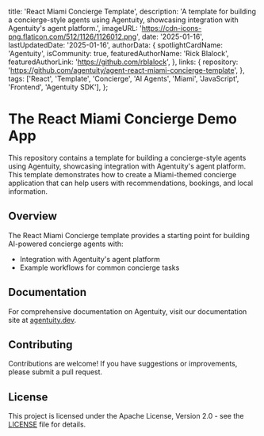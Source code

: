   title: 'React Miami Concierge Template',
  description: 'A template for building a concierge-style agents using Agentuity, showcasing integration with Agentuity\'s agent platform.',
  imageURL: 'https://cdn-icons-png.flaticon.com/512/1126/1126012.png',
  date: '2025-01-16',
  lastUpdatedDate: '2025-01-16',
  authorData: {
    spotlightCardName: 'Agentuity',
    isCommunity: true,
    featuredAuthorName: 'Rick Blalock',
    featuredAuthorLink: 'https://github.com/rblalock',
  },
  links: {
    repository: 'https://github.com/agentuity/agent-react-miami-concierge-template',
  },
  tags: ['React', 'Template', 'Concierge', 'AI Agents', 'Miami', 'JavaScript', 'Frontend', 'Agentuity SDK'],
};

# The React Miami Concierge Demo App

This repository contains a template for building a concierge-style agents using Agentuity, showcasing integration with Agentuity's agent platform. This template demonstrates how to create a Miami-themed concierge application that can help users with recommendations, bookings, and local information.

## Overview

The React Miami Concierge template provides a starting point for building AI-powered concierge agents with:

- Integration with Agentuity's agent platform
- Example workflows for common concierge tasks

## Documentation

For comprehensive documentation on Agentuity, visit our documentation site at [agentuity.dev](https://agentuity.dev).

## Contributing

Contributions are welcome! If you have suggestions or improvements, please submit a pull request.

## License

This project is licensed under the Apache License, Version 2.0 - see the [LICENSE](LICENSE.md) file for details.
